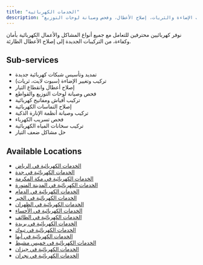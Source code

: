 ```yaml
---
title: "الخدمات الكهربائية"
description: "حلول لجميع المشاكل الكهربائية، بما في ذلك تمديد الأسلاك، تركيب الإضاءة والثريات، إصلاح الأعطال، وفحص وصيانة لوحات التوزيع."
---
```

نوفر كهربائيين محترفين للتعامل مع جميع أنواع المشاكل والأعمال الكهربائية بأمان وكفاءة، من التركيبات الجديدة إلى إصلاح الأعطال الطارئة.

## Sub-services

*   تمديد وتأسيس شبكات كهربائية جديدة
*   تركيب وتغيير الإضاءة (سبوت لايت، ثريات)
*   إصلاح أعطال وانقطاع التيار
*   فحص وصيانة لوحات التوزيع والقواطع
*   تركيب أفياش ومفاتيح كهربائية
*   إصلاح التماسات الكهربائية
*   تركيب وصيانة أنظمة الإنارة الذكية
*   فحص تسريب الكهرباء
*   تركيب سخانات المياه الكهربائية
*   حل مشاكل ضعف التيار

## Available Locations

* [الخدمات الكهربائية في الرياض](/services/electrical/riyadh)
* [الخدمات الكهربائية في جدة](/services/electrical/jeddah)
* [الخدمات الكهربائية في مكة المكرمة](/services/electrical/makkah)
* [الخدمات الكهربائية في المدينة المنورة](/services/electrical/medina)
* [الخدمات الكهربائية في الدمام](/services/electrical/dammam)
* [الخدمات الكهربائية في الخبر](/services/electrical/khobar)
* [الخدمات الكهربائية في الظهران](/services/electrical/dhahran)
* [الخدمات الكهربائية في الأحساء](/services/electrical/al-ahsa)
* [الخدمات الكهربائية في الطائف](/services/electrical/taif)
* [الخدمات الكهربائية في بريدة](/services/electrical/buraidah)
* [الخدمات الكهربائية في تبوك](/services/electrical/tabuk)
* [الخدمات الكهربائية في أبها](/services/electrical/abha)
* [الخدمات الكهربائية في خميس مشيط](/services/electrical/khamis-mushait)
* [الخدمات الكهربائية في جيزان](/services/electrical/jizan)
* [الخدمات الكهربائية في نجران](/services/electrical/najran)
